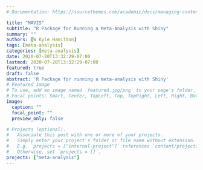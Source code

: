 ```yaml
---
# Documentation: https://sourcethemes.com/academic/docs/managing-content/

title: "MAVIS"
subtitle: "R Package for Running a Meta-Analysis with Shiny"
summary: ""
authors: [W Kyle Hamilton]
tags: [meta-analysis]
categories: [meta-analysis]
date: 2020-07-20T13:32:29-07:00
lastmod: 2020-07-20T13:32:29-07:00
featured: true
draft: false
abstract: 'R Package for running a meta-analysis with Shiny'
# Featured image
# To use, add an image named `featured.jpg/png` to your page's folder.
# Focal points: Smart, Center, TopLeft, Top, TopRight, Left, Right, BottomLeft, Bottom, BottomRight.
image:
  caption: ""
  focal_point: ""
  preview_only: false

# Projects (optional).
#   Associate this post with one or more of your projects.
#   Simply enter your project's folder or file name without extension.
#   E.g. `projects = ["internal-project"]` references `content/project/deep-learning/index.md`.
#   Otherwise, set `projects = []`.
projects: ["meta-analysis"]
---
```

